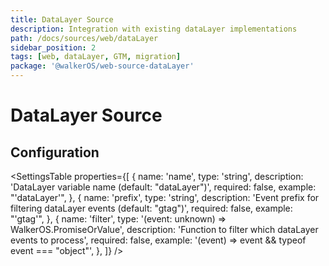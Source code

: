 ```yaml
---
title: DataLayer Source
description: Integration with existing dataLayer implementations
path: /docs/sources/web/dataLayer
sidebar_position: 2
tags: [web, dataLayer, GTM, migration]
package: '@walkerOS/web-source-dataLayer'
---
```



# DataLayer Source

## Configuration

<SettingsTable
  properties={[
    {
      name: 'name',
      type: 'string',
      description: 'DataLayer variable name (default: "dataLayer")',
      required: false,
      example: "'dataLayer'",
    },
    {
      name: 'prefix',
      type: 'string',
      description: 'Event prefix for filtering dataLayer events (default: "gtag")',
      required: false,
      example: "'gtag'",
    },
    {
      name: 'filter',
      type: '(event: unknown) => WalkerOS.PromiseOrValue<boolean>',
      description: 'Function to filter which dataLayer events to process',
      required: false,
      example: '(event) => event && typeof event === "object"',
    },
  ]}
/>
